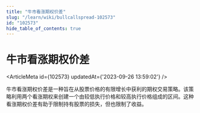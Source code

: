```yaml
---
title: "牛市看涨期权价差"
slug: "/learn/wiki/bullcallspread-102573"
id: "102573"
hide_table_of_contents: true
---
```



# 牛市看涨期权价差

<ArticleMeta id={102573} updatedAt={'2023-09-26 13:59:02'} />
<div className='border-solid border-b border-t-0 my-4 border-[var(--ifm-color-gray-300)]' />

牛市看涨期权价差是一种旨在从股票价格的有限增长中获利的期权交易策略。该策略利用两个看涨期权来创建一个由较低执行价格和较高执行价格组成的区间。这种看涨期权价差有助于限制持有股票的损失，但也限制了收益。
